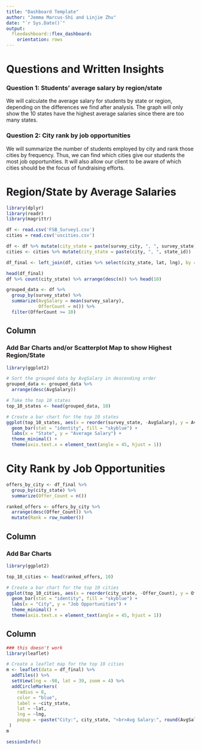 ```yaml
---
title: "Dashboard Template"
author: "Jemma Marcus-Shi and Linjie Zhu"
date: "`r Sys.Date()`"
output:
  flexdashboard::flex_dashboard:
    orientation: rows
---
```


# Questions and Written Insights 

### Question 1: Students' average salary by region/state

We will calculate the average salary for students by state or region, depending on the differences we find after analysis. The graph will only show the 10 states have the highest average salaries since there are too many states.

### Question 2: City rank by job opportunities

We will summarize the number of students employed by city and rank those cities by frequency. Thus, we can find which cities give our students the most job opportunities. It will also allow our client to be aware of which cities should be the focus of fundraising efforts. 

# Region/State by Average Salaries {data-orientation="columns"}

```r
library(dplyr)
library(readr)
library(magrittr)

df <- read.csv('FSB_Survey1.csv')
cities = read.csv('uscities.csv')
```

```r
df <- df %>% mutate(city_state = paste(survey_city, ", ", survey_state))
cities <- cities %>% mutate(city_state = paste(city, ", ", state_id))
```

```r
df_final <- left_join(df, cities %>% select(city_state, lat, lng), by = "city_state")
```

```r
head(df_final)
df %>% count(city_state) %>% arrange(desc(n)) %>% head(10)
```

```r
grouped_data <- df %>%
  group_by(survey_state) %>% 
  summarize(AvgSalary = mean(survey_salary),
            OfferCount = n()) %>%  
  filter(OfferCount >= 10) 
```


## Column {data-width="400"}

### Add Bar Charts and/or Scatterplot Map to show Highest Region/State

```r
library(ggplot2)

# Sort the grouped data by AvgSalary in descending order
grouped_data <- grouped_data %>%
  arrange(desc(AvgSalary))

# Take the top 10 states
top_10_states <- head(grouped_data, 10)

# Create a bar chart for the top 10 states
ggplot(top_10_states, aes(x = reorder(survey_state, -AvgSalary), y = AvgSalary)) +
  geom_bar(stat = "identity", fill = "skyblue") +
  labs(x = "State", y = "Average Salary") +
  theme_minimal() +
  theme(axis.text.x = element_text(angle = 45, hjust = 1))
```

# City Rank by Job Opportunities {data-orientation="columns"}

```r
offers_by_city <- df_final %>%
  group_by(city_state) %>%  
  summarize(Offer_Count = n())

ranked_offers <- offers_by_city %>%
  arrange(desc(Offer_Count)) %>%
  mutate(Rank = row_number())
```

## Column {data-width="400"}

### Add Bar Charts

```r
library(ggplot2)

top_10_cities <- head(ranked_offers, 10)

# Create a bar chart for the top 10 cities
ggplot(top_10_cities, aes(x = reorder(city_state, -Offer_Count), y = Offer_Count)) +
  geom_bar(stat = "identity", fill = "skyblue") +
  labs(x = "City", y = "Job Opportunities") +
  theme_minimal() +
  theme(axis.text.x = element_text(angle = 45, hjust = 1))
```
## Column {data-width="400"}
```r
### this doesn't work
library(leaflet)

# Create a leaflet map for the top 10 cities
m <- leaflet(data = df_final) %>%
  addTiles() %>%
  setView(lng = -98, lat = 39, zoom = 4) %>%
  addCircleMarkers(
    radius = 8,
    color = "blue",
    label = ~city_state,
    lat = ~lat,
    lng = ~lng,
    popup = ~paste("City:", city_state, "<br>Avg Salary:", round(AvgSalary, 2))
 )
m
```
```r
sessionInfo()
```


